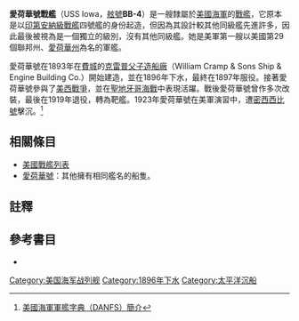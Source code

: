 {{noteTA
|T=zh-cn:艾奥瓦号战列舰 (BB-4); zh-tw:愛荷華號戰艦 (BB-4); zh-hk:艾奧瓦號戰艦 (BB-4);
|1=zh-cn:艾奥瓦; zh-tw:愛荷華; zh-hk:艾奧瓦;
|G1=Military
|G2=Shipname
|G3=Aero
|G4=地名
}}
{{主條目消歧義|注意：'''愛荷華號戰艦'''也可指'''[[愛荷華號戰艦_(BB-53)|愛荷華號戰艦 (BB-53)]]及[[愛荷華號戰艦_(BB-61)|愛荷華號戰艦 (BB-61)]]'''。}}
{{軍艦模板
|名稱= 愛荷華 [[File:Flag_of_the_United_States.svg|30px]]<br />USS Iowa BB-4
|圖片= [[File:USS_Iowa_-_NH_60249.jpg|280px]]
|照片說明=愛荷華號。
|艦種= [[戰艦|戰艦]]
|艦級= 愛荷華級（改良[[印第安納級戰艦|印第安納級]]）
|製造= [[克雷普父子造船廠|克雷普父子造船廠]]
|動工= 1893年8月5日
|下水= 1896年3月28日
|服役= 1897年6月16日<br />1903年12月23日<br />1910年5月2日
|退役= 1903年6月30日<br />1914年5月27日<br />1919年3月31日
|結局= 1919年4月30日起用作靶艦<br />1923年3月23日遭[[密西西比号战列舰_(BB-41)|密西西比號]]擊沉
|除籍= 
|標準= 設計：11,410噸
|滿載= 
|長度= 整體：362呎5吋<br />水線：360呎
|闊度= 水線：72呎3吋 
|吃水= 24呎
|極速= 16節<br />試航：17.09節
|鍋爐= 4座鍋爐<br />2座160千瓦蒸汽輪機<br />2軸
|出力= 設計：11,000軸馬力<br />試航：11,834軸馬力
|續航= 5,140海哩/10節
|乘員= 36名軍官<br />450名水兵
|裝甲= 艦側：14至7吋<br />炮塔：5吋<br />裝甲甲板：2.75吋<br/>艦炮：15至2吋<br />炮座：15至6吋<br />指揮塔：10吋<br />隔艙：12吋
|裝備= 主炮：2門12吋/35雙聯裝火炮<br />副炮：4門8吋/35雙聯裝火炮<br />6門4吋/40單裝火炮<br />20門單裝6磅炮<br />4門1磅炮<br />4挺0.30吋機槍<br />4座魚雷發射管
|其它=模版參考來源：<ref>{{Harvnb|Friedman|1985|p=426}}艾奧瓦號配置，數據僅以設計及建造時為準。</ref>}}
'''愛荷華號戰艦'''（USS Iowa，[[美國海軍艦體編號|舷號]]'''BB-4'''）是一艘隸屬於[[美國海軍|美國海軍]]的[[戰艦|戰艦]]，它原本是以[[印第安納級戰艦|印第安納級戰艦]]四號艦的身份起造，但因為其設計較其他同級艦先進許多，因此最後被視為是一個獨立的級別，沒有其他同級艦。她是美軍第一艘以美國第29個聯邦州、[[愛荷華州|愛荷華州]]為名的軍艦。

愛荷華號在1893年在[[費城|費城]]的[[克雷普父子造船廠|克雷普父子造船廠]]（William Cramp & Sons Ship & Engine Building Co.）開始建造，並在1896年下水，最終在1897年服役。接著愛荷華號參與了[[美西戰爭|美西戰爭]]，並在[[聖地牙哥海戰|聖地牙哥海戰]]中表現活躍。戰後愛荷華號曾作多次改裝，最後在1919年退役，轉為靶艦。1923年愛荷華號在美軍演習中，遭[[密西西比號戰艦(BB-41)|密西西比號]]擊沉。<ref>[http://www.hazegray.org/danfs/battlesh/bb4.htm 美國海軍軍艦字典（DANFS）簡介]</ref>

== 相關條目 ==
* [[美國戰艦列表|美國戰艦列表]]
* [[愛荷華號|愛荷華號]]：其他擁有相同艦名的船隻。

== 註釋 ==
{{reflist}}

== 參考書目 ==
{{Commonscat|USS Iowa (BB-4)}}
{{海军主题}}

* {{Citation
|last = Friedman
|first = Norman
|year = 1985
|title = U.S. Battleships: An Illustrated Design History
|language = en
|publication-place = Annapolis, Maryland
|publisher = Naval Institute Press
|isbn = 0-87021-715-1}}

{{印第安納級戰艦}}
{{一戰美國海軍艦船}}
{{美國戰艦}}
{{DEFAULTSORT:Iowa}}
[[Category:美国海军战列舰|Category:美国海军战列舰]]
[[Category:1896年下水|Category:1896年下水]]
[[Category:太平洋沉船|Category:太平洋沉船]]